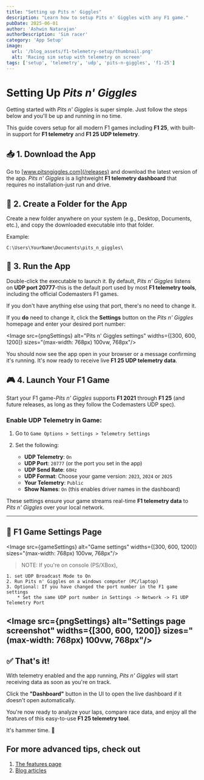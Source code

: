 ```yaml
---
title: "Setting up Pits n' Giggles"
description: "Learn how to setup Pits n' Giggles with any F1 game."
pubDate: 2025-06-01
author: 'Ashwin Natarajan'
authorDescription: 'Sim racer'
category: 'App Setup'
image:
  url: '/blog_assets/f1-telemetry-setup/thumbnail.png'
  alt: 'Racing sim setup with telemetry on screen'
tags: ['setup', 'telemetry', 'udp', 'pits-n-giggles', 'f1-25']
---
```



# Setting Up *Pits n' Giggles*

Getting started with *Pits n' Giggles* is super simple. Just follow the steps below and you'll be up and running in no time.

This guide covers setup for all modern F1 games including **F1 25**, with built-in support for **F1 telemetry** and **F1 25 UDP telemetry**.

## 📥 1. Download the App

Go to [www.pitsngiggles.com](/releases) and download the latest version of the app.
*Pits n' Giggles* is a lightweight **F1 telemetry dashboard** that requires no installation-just run and drive.

## 📁 2. Create a Folder for the App

Create a new folder anywhere on your system (e.g., Desktop, Documents, etc.), and copy the downloaded executable into that folder.

Example:

```
C:\Users\YourName\Documents\pits_n_giggles\
```

## 🚀 3. Run the App

Double-click the executable to launch it.
By default, *Pits n' Giggles* listens on **UDP port 20777**-this is the default port used by most **F1 telemetry tools**, including the official Codemasters F1 games.

If you don't have anything else using that port, there's no need to change it.

If you **do** need to change it, click the **Settings** button on the *Pits n' Giggles* homepage and enter your desired port number:

<Image
  src={pngSettings}
  alt="Pits n' Giggles settings"
  widths={[300, 600, 1200]}
  sizes="(max-width: 768px) 100vw, 768px"/>

You should now see the app open in your browser or a message confirming it's running. It's now ready to receive live **F1 25 UDP telemetry data**.

## 🎮 4. Launch Your F1 Game

Start your F1 game-*Pits n' Giggles* supports **F1 2021** through **F1 25** (and future releases, as long as they follow the Codemasters UDP spec).

### Enable UDP Telemetry in Game:

1. Go to `Game Options > Settings > Telemetry Settings`
2. Set the following:

   * **UDP Telemetry**: `On`
   * **UDP Port**: `20777` (or the port you set in the app)
   * **UDP Send Rate**: `60Hz`
   * **UDP Format**: Choose your game version: `2023`, `2024` or `2025`
   * **Your Telemetry**: `Public`
   * **Show Names**: `On` (this enables driver names in the dashboard)

These settings ensure your game streams real-time **F1 telemetry data** to *Pits n' Giggles* over your local network.

---

## 📸 F1 Game Settings Page

<Image
  src={gameSettings}
  alt="Game settings"
  widths={[300, 600, 1200]}
  sizes="(max-width: 768px) 100vw, 768px"/>


> NOTE: If you're on console (PS/XBox),
```
1. set UDP Broadcast Mode to On
2. Run Pits n' Giggles on a windows computer (PC/laptop)
3. Optional: If you have changed the port number in the F1 game settings
    * Set the same UDP port number in Settings -> Network -> F1 UDP Telemetry Port
```
<Image
  src={pngSettings}
  alt="Settings page screenshot"
  widths={[300, 600, 1200]}
  sizes="(max-width: 768px) 100vw, 768px"/>
---

## ✅ That's it!

With telemetry enabled and the app running, *Pits n' Giggles* will start receiving data as soon as you're on track.

Click the **"Dashboard"** button in the UI to open the live dashboard if it doesn't open automatically.

You're now ready to analyze your laps, compare race data, and enjoy all the features of this easy-to-use **F1 25 telemetry tool**.

It's hammer time. 🏁

## For more advanced tips, check out
1. [The features page](/features)
2. [Blog articles](/blog)
